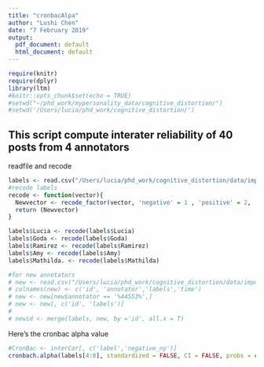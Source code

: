 ```yaml
---
title: "cronbacAlpa"
author: "Lushi Chen"
date: "7 February 2019"
output:
  pdf_document: default
  html_document: default
---
```


```r
require(knitr)
require(dplyr)
library(ltm)
#knitr::opts_chunk$set(echo = TRUE)
#setwd("~/phd_work/mypersonality_data/cognitive_distortion/")
#setwd('/Users/lucia/phd_work/cognitive_distortion/') 
```

## This script compute interater reliability of 40 posts from 4 annotators


readfile and recode

```r
labels <- read.csv("/Users/lucia/phd_work/cognitive_distortion/data/important_data/annotatedData/cronbacAlpa.csv")
#recode labels
recode <- function(vector){
  Newvector <- recode_factor(vector, 'negative' = 1 , 'positive' = 2, 'mix' = 3 , 'neutral'= 4, 'can\'t understand'= 5)
  return (Newvector)
}

labels$Lucia <- recode(labels$Lucia)
labels$Goda <- recode(labels$Goda)
labels$Ramirez <- recode(labels$Ramirez)
labels$Amy <- recode(labels$Amy)
labels$Mathilda. <- recode(labels$Mathilda)

#for new annotators
# new <- read.csv("/Users/lucia/phd_work/cognitive_distortion/data/important_data/annotatedData/emotions_historyB_Feb27.csv", header = T)
# colnames(new) <- c('id', 'annotator','labels','time')
# new <- new[new$annotator == '%44553%',]
# new <- new[, c('id', 'labels')]
# 
# newid <- merge(labels, new, by ='id', all.x = T)

```

Here's the cronbac alpha value

```r
#CronBac <- interCor[, c('label','negative_ny')]
cronbach.alpha(labels[4:8], standardized = FALSE, CI = FALSE, probs = c(0.025, 0.975), B = 1000, na.rm = FALSE)
```

